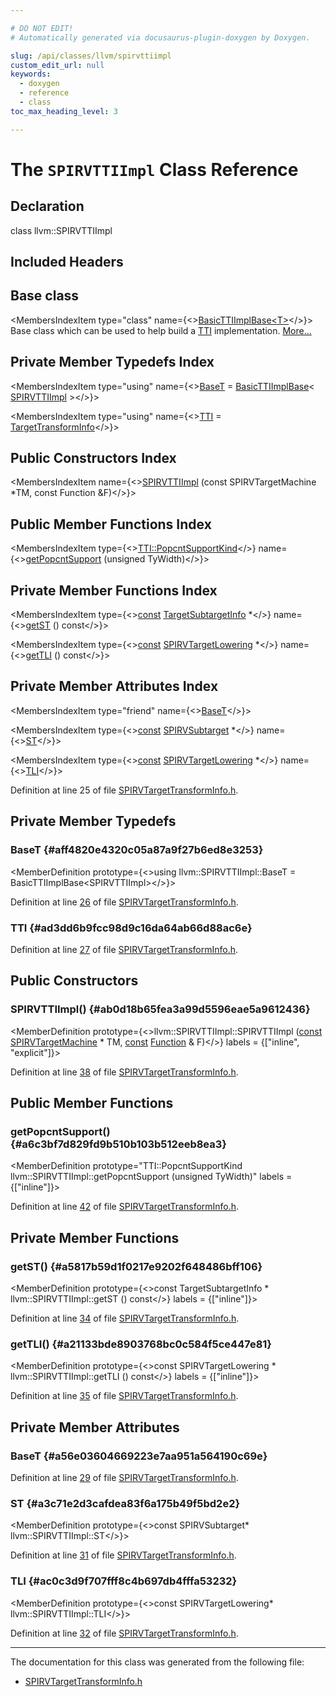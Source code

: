 ```yaml
---

# DO NOT EDIT!
# Automatically generated via docusaurus-plugin-doxygen by Doxygen.

slug: /api/classes/llvm/spirvttiimpl
custom_edit_url: null
keywords:
  - doxygen
  - reference
  - class
toc_max_heading_level: 3

---
```





# The `SPIRVTTIImpl` Class Reference

<DoxygenPage pluginConfig={pluginConfig}>



## Declaration

<CodeBlock>class llvm::SPIRVTTIImpl</CodeBlock>

## Included Headers

<IncludesList>
<IncludesListItem
  filePath="Target/SPIRV/SPIRVTargetTransformInfo.h"
  permalink="/docs/api/files/lib/lib/target/lib/target/spirv/spirvtargettransforminfo-h"
  isLocal="true" />
</IncludesList>

## Base class

<MembersIndex>

<MembersIndexItem
  type="class"
  name={<><a href="/docs/api/classes/llvm/basicttiimplbase">BasicTTIImplBase&lt;T&gt;</a></>}>
Base class which can be used to help build a <a href="/docs/api/namespaces/llvm/#aa0d69e81725c10fa5407f0bf34462068">TTI</a> implementation. <a href="/docs/api/classes/llvm/basicttiimplbase/#details">More...</a>
</MembersIndexItem>

</MembersIndex>

## Private Member Typedefs Index

<MembersIndex>

<MembersIndexItem
  type="using"
  name={<><a href="#aff4820e4320c05a87a9f27b6ed8e3253">BaseT</a> = <a href="/docs/api/classes/llvm/basicttiimplbase">BasicTTIImplBase</a>&lt; <a href="/docs/api/classes/llvm/spirvttiimpl">SPIRVTTIImpl</a> &gt;</>}>
</MembersIndexItem>

<MembersIndexItem
  type="using"
  name={<><a href="#ad3dd6b9fcc98d9c16da64ab66d88ac6e">TTI</a> = <a href="/docs/api/classes/llvm/targettransforminfo">TargetTransformInfo</a></>}>
</MembersIndexItem>

</MembersIndex>

## Public Constructors Index

<MembersIndex>

<MembersIndexItem
  name={<><a href="#ab0d18b65fea3a99d5596eae5a9612436">SPIRVTTIImpl</a> (const SPIRVTargetMachine &#42;TM, const Function &amp;F)</>}>
</MembersIndexItem>

</MembersIndex>

## Public Member Functions Index

<MembersIndex>

<MembersIndexItem
  type={<><a href="/docs/api/classes/llvm/targettransforminfo/#aa4c17e89b1ef061ed69f42b7cee93dbe">TTI::PopcntSupportKind</a></>}
  name={<><a href="#a6c3bf7d829fd9b510b103b512eeb8ea3">getPopcntSupport</a> (unsigned TyWidth)</>}>
</MembersIndexItem>

</MembersIndex>

## Private Member Functions Index

<MembersIndex>

<MembersIndexItem
  type={<><a href="/docs/api/files/lib/lib/target/lib/target/aarch64/aarch64promoteconstant-cpp/#a90f8350fecae261c25be85d38b451bff">const</a> <a href="/docs/api/classes/llvm/targetsubtargetinfo">TargetSubtargetInfo</a> &#42;</>}
  name={<><a href="#a5817b59d1f0217e9202f648486bff106">getST</a> () const</>}>
</MembersIndexItem>

<MembersIndexItem
  type={<><a href="/docs/api/files/lib/lib/target/lib/target/aarch64/aarch64promoteconstant-cpp/#a90f8350fecae261c25be85d38b451bff">const</a> <a href="/docs/api/classes/llvm/spirvtargetlowering">SPIRVTargetLowering</a> &#42;</>}
  name={<><a href="#a21133bde8903768bc0c584f5ce447e81">getTLI</a> () const</>}>
</MembersIndexItem>

</MembersIndex>

## Private Member Attributes Index

<MembersIndex>

<MembersIndexItem
  type="friend"
  name={<><a href="#a56e03604669223e7aa951a564190c69e">BaseT</a></>}>
</MembersIndexItem>

<MembersIndexItem
  type={<><a href="/docs/api/files/lib/lib/target/lib/target/aarch64/aarch64promoteconstant-cpp/#a90f8350fecae261c25be85d38b451bff">const</a> <a href="/docs/api/classes/llvm/spirvsubtarget">SPIRVSubtarget</a> &#42;</>}
  name={<><a href="#a3c71e2d3cafdea83f6a175b49f5bd2e2">ST</a></>}>
</MembersIndexItem>

<MembersIndexItem
  type={<><a href="/docs/api/files/lib/lib/target/lib/target/aarch64/aarch64promoteconstant-cpp/#a90f8350fecae261c25be85d38b451bff">const</a> <a href="/docs/api/classes/llvm/spirvtargetlowering">SPIRVTargetLowering</a> &#42;</>}
  name={<><a href="#ac0c3d9f707fff8c4b697db4fffa53232">TLI</a></>}>
</MembersIndexItem>

</MembersIndex>


Definition at line 25 of file <a href="/docs/api/files/lib/lib/target/lib/target/spirv/spirvtargettransforminfo-h">SPIRVTargetTransformInfo.h</a>.

<SectionDefinition>

## Private Member Typedefs

### BaseT {#aff4820e4320c05a87a9f27b6ed8e3253}

<MemberDefinition
  prototype={<>using llvm::SPIRVTTIImpl::BaseT =  BasicTTIImplBase&lt;SPIRVTTIImpl&gt;</>}>

Definition at line <a href="/docs/api/files/lib/lib/target/lib/target/spirv/spirvtargettransforminfo-h/#l00026">26</a> of file <a href="/docs/api/files/lib/lib/target/lib/target/spirv/spirvtargettransforminfo-h">SPIRVTargetTransformInfo.h</a>.
</MemberDefinition>

### TTI {#ad3dd6b9fcc98d9c16da64ab66d88ac6e}

<MemberDefinition
  prototype="using llvm::SPIRVTTIImpl::TTI =  TargetTransformInfo">

Definition at line <a href="/docs/api/files/lib/lib/target/lib/target/spirv/spirvtargettransforminfo-h/#l00027">27</a> of file <a href="/docs/api/files/lib/lib/target/lib/target/spirv/spirvtargettransforminfo-h">SPIRVTargetTransformInfo.h</a>.
</MemberDefinition>

</SectionDefinition>

<SectionDefinition>

## Public Constructors

### SPIRVTTIImpl() {#ab0d18b65fea3a99d5596eae5a9612436}

<MemberDefinition
  prototype={<>llvm::SPIRVTTIImpl::SPIRVTTIImpl (<a href="/docs/api/files/lib/lib/target/lib/target/aarch64/aarch64promoteconstant-cpp/#a90f8350fecae261c25be85d38b451bff">const</a> <a href="/docs/api/classes/llvm/spirvtargetmachine">SPIRVTargetMachine</a> &#42; TM, <a href="/docs/api/files/lib/lib/target/lib/target/aarch64/aarch64promoteconstant-cpp/#a90f8350fecae261c25be85d38b451bff">const</a> <a href="/docs/api/classes/llvm/function">Function</a> &amp; F)</>}
  labels = {["inline", "explicit"]}>

Definition at line <a href="/docs/api/files/lib/lib/target/lib/target/spirv/spirvtargettransforminfo-h/#l00038">38</a> of file <a href="/docs/api/files/lib/lib/target/lib/target/spirv/spirvtargettransforminfo-h">SPIRVTargetTransformInfo.h</a>.
</MemberDefinition>

</SectionDefinition>

<SectionDefinition>

## Public Member Functions

### getPopcntSupport() {#a6c3bf7d829fd9b510b103b512eeb8ea3}

<MemberDefinition
  prototype="TTI::PopcntSupportKind llvm::SPIRVTTIImpl::getPopcntSupport (unsigned TyWidth)"
  labels = {["inline"]}>

Definition at line <a href="/docs/api/files/lib/lib/target/lib/target/spirv/spirvtargettransforminfo-h/#l00042">42</a> of file <a href="/docs/api/files/lib/lib/target/lib/target/spirv/spirvtargettransforminfo-h">SPIRVTargetTransformInfo.h</a>.
</MemberDefinition>

</SectionDefinition>

<SectionDefinition>

## Private Member Functions

### getST() {#a5817b59d1f0217e9202f648486bff106}

<MemberDefinition
  prototype={<>const TargetSubtargetInfo &#42; llvm::SPIRVTTIImpl::getST () const</>}
  labels = {["inline"]}>

Definition at line <a href="/docs/api/files/lib/lib/target/lib/target/spirv/spirvtargettransforminfo-h/#l00034">34</a> of file <a href="/docs/api/files/lib/lib/target/lib/target/spirv/spirvtargettransforminfo-h">SPIRVTargetTransformInfo.h</a>.
</MemberDefinition>

### getTLI() {#a21133bde8903768bc0c584f5ce447e81}

<MemberDefinition
  prototype={<>const SPIRVTargetLowering &#42; llvm::SPIRVTTIImpl::getTLI () const</>}
  labels = {["inline"]}>

Definition at line <a href="/docs/api/files/lib/lib/target/lib/target/spirv/spirvtargettransforminfo-h/#l00035">35</a> of file <a href="/docs/api/files/lib/lib/target/lib/target/spirv/spirvtargettransforminfo-h">SPIRVTargetTransformInfo.h</a>.
</MemberDefinition>

</SectionDefinition>

<SectionDefinition>

## Private Member Attributes

### BaseT {#a56e03604669223e7aa951a564190c69e}

<MemberDefinition
  prototype="friend llvm::SPIRVTTIImpl::BaseT">

Definition at line <a href="/docs/api/files/lib/lib/target/lib/target/spirv/spirvtargettransforminfo-h/#l00029">29</a> of file <a href="/docs/api/files/lib/lib/target/lib/target/spirv/spirvtargettransforminfo-h">SPIRVTargetTransformInfo.h</a>.
</MemberDefinition>

### ST {#a3c71e2d3cafdea83f6a175b49f5bd2e2}

<MemberDefinition
  prototype={<>const SPIRVSubtarget&#42; llvm::SPIRVTTIImpl::ST</>}>

Definition at line <a href="/docs/api/files/lib/lib/target/lib/target/spirv/spirvtargettransforminfo-h/#l00031">31</a> of file <a href="/docs/api/files/lib/lib/target/lib/target/spirv/spirvtargettransforminfo-h">SPIRVTargetTransformInfo.h</a>.
</MemberDefinition>

### TLI {#ac0c3d9f707fff8c4b697db4fffa53232}

<MemberDefinition
  prototype={<>const SPIRVTargetLowering&#42; llvm::SPIRVTTIImpl::TLI</>}>

Definition at line <a href="/docs/api/files/lib/lib/target/lib/target/spirv/spirvtargettransforminfo-h/#l00032">32</a> of file <a href="/docs/api/files/lib/lib/target/lib/target/spirv/spirvtargettransforminfo-h">SPIRVTargetTransformInfo.h</a>.
</MemberDefinition>

</SectionDefinition>

<hr/>

The documentation for this class was generated from the following file:

<ul>
<li><a href="/docs/api/files/lib/lib/target/lib/target/spirv/spirvtargettransforminfo-h">SPIRVTargetTransformInfo.h</a></li>
</ul>

</DoxygenPage>
